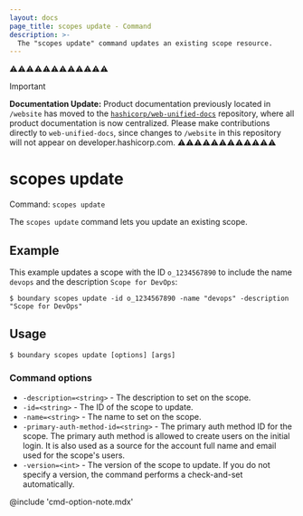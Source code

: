 ```yaml
---
layout: docs
page_title: scopes update - Command
description: >-
  The "scopes update" command updates an existing scope resource.
---
```


⚠️⚠️⚠️⚠️⚠️⚠️⚠️⚠️⚠️⚠️⚠️⚠️
> [!IMPORTANT]  
> **Documentation Update:** Product documentation previously located in `/website` has moved to the [`hashicorp/web-unified-docs`](https://github.com/hashicorp/web-unified-docs) repository, where all product documentation is now centralized. Please make contributions directly to `web-unified-docs`, since changes to `/website` in this repository will not appear on developer.hashicorp.com.
⚠️⚠️⚠️⚠️⚠️⚠️⚠️⚠️⚠️⚠️⚠️⚠️

# scopes update

Command: `scopes update`

The `scopes update` command lets you update an existing scope.

## Example

This example updates a scope with the ID `o_1234567890` to include the name `devops` and the description `Scope for DevOps`:

```shell-session
$ boundary scopes update -id o_1234567890 -name "devops" -description "Scope for DevOps"
```

## Usage

<CodeBlockConfig hideClipboard>

```shell-session
$ boundary scopes update [options] [args]
```

</CodeBlockConfig>

### Command options

- `-description=<string>` - The description to set on the scope.
- `-id=<string>` - The ID of the scope to update.
- `-name=<string>` - The name to set on the scope.
- `-primary-auth-method-id=<string>` - The primary auth method ID for the scope.
The primary auth method is allowed to create users on the initial login.
It is also used as a source for the account full name and email used for the scope's users.
- `-version=<int>` - The version of the scope to update.
If you do not specify a version, the command performs a check-and-set automatically.

@include 'cmd-option-note.mdx'